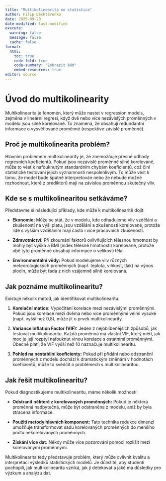 ```yaml
---
title: "Multikolinearita ve statistice"
author: Filip Děchtěrenko
date: 2025-09-20
date-modified: last-modified
execute:
  warning: false
  message: false
  cache: false
format:
  html:
    toc: true
    code-fold: true
    code-summary: "Zobrazit kód"
    embed-resources: true
editor: source
---
```


# Úvod do multikolinearity

Multikolinearita je fenomén, který může nastat v regression models, zejména v lineární regresi, když dvě nebo více nezávislých proměnných v modelu jsou silně korelované. To znamená, že obsahují redundantní informace o vysvětlované proměnné (respektive závislé proměnné).

## Proč je multikolinearita problém?

Hlavním problémem multikolinearity je, že znemožňuje přesné odhady regresních koeficientů. Pokud jsou nezávislé proměnné silně korelované, může to vést k nafouknutým standardním chybám koeficientů, což činí statistické testování jejich významnosti nespolehlivým. To může vést k tomu, že model bude špatně interpretován nebo že nebude možné rozhodnout, které z prediktorů mají na závislou proměnnou skutečný vliv.

## Kde se s multikolinearitou setkáváme?

Představme si následující příklady, kde může k multikolinearitě dojít:

- **Ekonomie:** Může se stát, že v modelu, kde odhadujeme vliv vzdělání a zkušeností na výši platu, jsou vzdělání a zkušenosti korelované, protože lidé s vyšším vzděláním mají často i více pracovních zkušeností.

- **Zdravotnictví:** Při zkoumání faktorů ovlivňujících tělesnou hmotnost by mohly být výška a BMI (index tělesné hmotnosti) korelované, protože obě tyto proměnné obsahují informace o velikosti těla.

- **Environmentální vědy:** Pokud modelujeme vliv různých meteorologických proměnných (např. teplota, vlhkost, tlak) na výnos plodin, může být řada z nich vzájemně silně korelovaná.

## Jak poznáme multikolinearitu?

Existuje několik metod, jak identifikovat multikolinearitu:

1. **Korelační matice:** Vypočítání korelace mezi nezávislými proměnnými. Pokud jsou korelace mezi dvěma nebo více proměnnými velmi vysoké (např. vyšší než 0,8), může jít o prvek multikolinearity.

2. **Variance Inflation Factor (VIF):** Jeden z nejoblíbenějších způsobů, jak testovat multikolinearitu. Každá proměnná má vlastní VIF, který měří, jak moc je její rozptyl nafouknut vinou korelace s ostatními proměnnými. Obecně platí, že VIF vyšší než 10 naznačuje multikolinearitu.

3. **Pohled na nestabilní koeficienty:** Pokud při přidání nebo odstranění proměnných z modelu dochází k dramatickým změnám v hodnotách koeficientů, může to svědčit o problémech s multikolinearitou.

## Jak řešit multikolinearitu?

Pokud diagnostikujeme multikolinearitu, máme několik možností:

- **Odstranit některé z korelovaných proměnných:** Pokud je některá proměnná nadbytečná, může být odstraněna z modelu, aniž by byla ztracena informace.

- **Použití metody hlavních komponent:** Tato technika redukce dimenzí umožňuje transformovat sadu korelovaných proměnných do menšího počtu nekorelovaných proměnných.

- **Získání více dat:** Někdy může více pozorování pomoci rozlišit mezi korelovanými proměnnými.

Multikolinearita tedy představuje problém, který může ovlivnit kvalitu a interpretaci výsledků statistických modelů. Je důležité, aby studenti pochopili, jak multikolinearita vzniká, jak ji detekovat a jaké má důsledky pro výzkum a analýzu dat.


